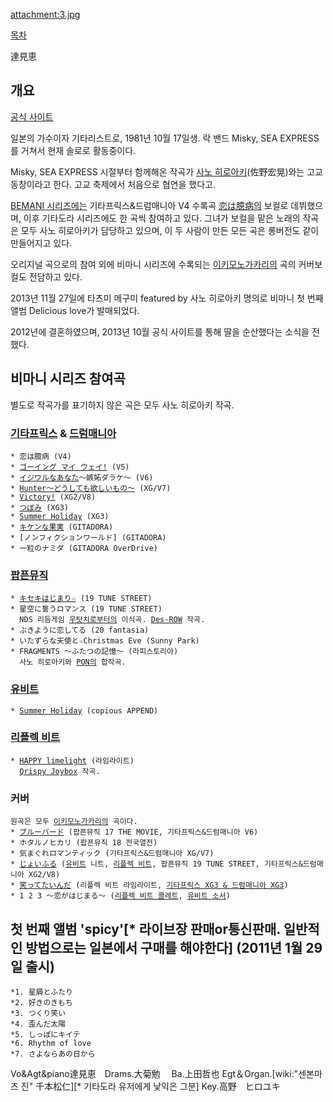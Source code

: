 attachment:3.jpg

[[목차]]

達見恵

== 개요 ==
[http://tatsumi-megumi.petit.cc/ 공식 사이트]

일본의 가수이자 기타리스트로, 1981년 10월 17일생. 락 밴드 Misky, SEA EXPRESS를 거쳐서 현재 솔로로 활동중이다.

Misky, SEA EXPRESS 시절부터 함께해온 작곡가 [[사노 히로아키]](佐野宏晃)와는 고교동창이라고 한다. 고교 축제에서 처음으로 협연을 했다고.

[[BEMANI 시리즈]]에는 기타프릭스&드럼매니아 V4 수록곡 [[恋は臆病]]의 보컬로 데뷔했으며, 이후 기타도라 시리즈에도 한 곡씩 참여하고 있다. 그녀가 보컬을 맡은 노래의 작곡은 모두 사노 히로아키가 담당하고 있으며, 이 두 사람이 만든 모든 곡은 롱버전도 같이 만들어지고 있다.

오리지널 곡으로의 참여 외에 비마니 시리즈에 수록되는 [[이키모노가카리]]의 곡의 커버보컬도 전담하고 있다.

2013년 11월 27일에 타츠미 메구미 featured by 사노 히로아키 명의로 비마니 첫 번째 앨범 Delicious love가 발매되었다.

2012년에 결혼하였으며, 2013년 10월 공식 사이트를 통해 딸을 순산했다는 소식을 전했다.

== 비마니 시리즈 참여곡 ==
별도로 작곡가를 표기하지 않은 곡은 모두 사노 히로아키 작곡.
=== [[기타프릭스]] & [[드럼매니아]] ===
 * 恋は臆病 (V4)
 * [[ゴーイング マイ ウェイ!]] (V5)
 * [[イジワルなあなた]]～嫉妬ダラケ～ (V6)
 * [[헌터#s-5|Hunter～どうしても欲しいもの～]] (XG/V7)
 * [[Victory!]] (XG2/V8)
 * [[つぼみ]] (XG3)
 * [[Summer Holiday]] (XG3)
 * [[キケンな果実]] (GITADORA)
 * [ノンフィクションワールド] (GITADORA)
 * 一粒のナミダ (GITADORA OverDrive)
=== [[팝픈뮤직]] ===
 * [[キセキはじまり☆]] (19 TUNE STREET)
 * 星空に誓うロマンス (19 TUNE STREET)
   NDS 리듬게임 [[우탓치]]로부터의 이식곡. [[Des-ROW]] 작곡.
 * ぶきように恋してる (20 fantasia)
 * いたずらな天使と☆Christmas Eve (Sunny Park)
 * FRAGMENTS ～ふたつの記憶～ (라피스토리아)
   사노 히로아키와 [[PON]]의 합작곡.
=== [[유비트]] ===
 * [[Summer Holiday]] (copious APPEND)
=== [[리플렉 비트]] ===
 * [[HAPPY limelight]] (라임라이트)
   [[Qrispy Joybox]] 작곡.
=== 커버 ===
 원곡은 모두 [[이키모노가카리]]의 곡이다.
 * [[ブルーバード]] (팝픈뮤직 17 THE MOVIE, 기타프릭스&드럼매니아 V6)
 * ホタルノヒカリ (팝픈뮤직 18 전국열전)
 * 気まぐれロマンティック (기타프릭스&드럼매니아 XG/V7)
 * [[じょいふる]] ([[유비트]] 니트, [[리플렉 비트]], 팝픈뮤직 19 TUNE STREET, 기타프릭스&드럼매니아 XG2/V8)
 * [[笑ってたいんだ]] (리플렉 비트 라임라이트, [[기타프릭스 XG3 & 드럼매니아 XG3]])
 * 1 2 3 ～恋がはじまる～ ([[리플렉 비트 콜레트]], [[유비트 소서]])
== 첫 번째 앨범 'spicy'[* 라이브장 판매or통신판매. 일반적인 방법으로는 일본에서 구매를 해야한다] (2011년 1월 29일 출시) ==
 *1. 星屑とふたり
 *2. 好きのきもち
 *3. つくり笑い
 *4. 歪んだ太陽
 *5. しっぽにキイテ
 *6. Rhythm of love 
 *7. さよならあの日から

Vo&Agt&piano達見恵　Drams.大菊勉 　Ba.上田哲也 
Egt＆Organ.[wiki:"센본마츠 진" 千本松仁][* 기타도라 유저에게 낯익은 그분] Key.高野　ヒロユキ 
